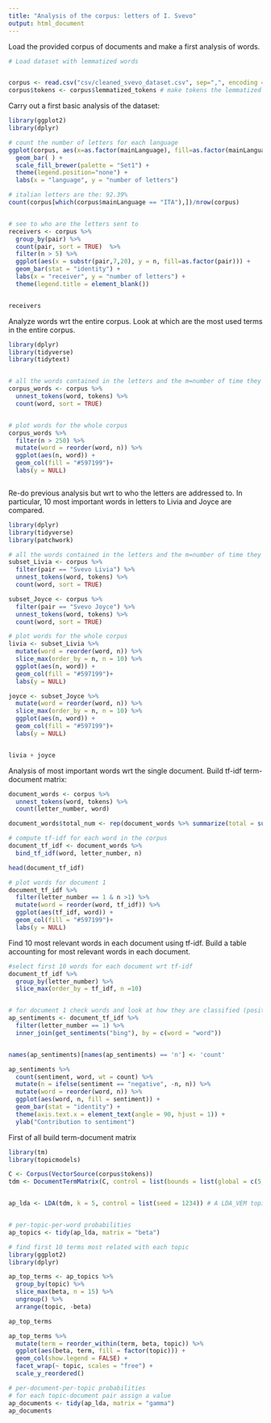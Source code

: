```yaml
---
title: "Analysis of the corpus: letters of I. Svevo"
output: html_document
---
```



Load the provided corpus of documents and make a first analysis of words.

```r
# Load dataset with lemmatized words


corpus <- read.csv("csv/cleaned_svevo_dataset.csv", sep=",", encoding = "UTF-8")
corpus$tokens <- corpus$lemmatized_tokens # make tokens the lemmatized ones

```


Carry out a first basic analysis of the dataset:


```r
library(ggplot2)
library(dplyr)

# count the number of letters for each language
ggplot(corpus, aes(x=as.factor(mainLanguage), fill=as.factor(mainLanguage))) + 
  geom_bar( ) +
  scale_fill_brewer(palette = "Set1") +
  theme(legend.position="none") +
  labs(x = "language", y = "number of letters")

# italian letters are the: 92.39%
count(corpus[which(corpus$mainLanguage == "ITA"),])/nrow(corpus)


# see to who are the letters sent to
receivers <- corpus %>%
  group_by(pair) %>%
  count(pair, sort = TRUE)  %>%
  filter(n > 5) %>%
  ggplot(aes(x = substr(pair,7,20), y = n, fill=as.factor(pair))) + 
  geom_bar(stat = "identity") + 
  labs(x = "receiver", y = "number of letters") +
  theme(legend.title = element_blank()) 


receivers

```

Analyze words wrt the entire corpus. Look at which are the most used terms in the entire corpus.
```r
library(dplyr)
library(tidyverse)
library(tidytext)


# all the words contained in the letters and the m=number of time they appear
corpus_words <- corpus %>%
  unnest_tokens(word, tokens) %>%
  count(word, sort = TRUE)


# plot words for the whole corpus
corpus_words %>%
  filter(n > 250) %>%
  mutate(word = reorder(word, n)) %>%
  ggplot(aes(n, word)) +
  geom_col(fill = "#597199")+
  labs(y = NULL)



```

Re-do previous analysis but wrt to who the letters are addressed to.
In particular, 10 most important words in letters to Livia and Joyce are compared.

```r
library(dplyr)
library(tidyverse)
library(patchwork)

# all the words contained in the letters and the m=number of time they appear
subset_Livia <- corpus %>%
  filter(pair == "Svevo Livia") %>%
  unnest_tokens(word, tokens) %>%
  count(word, sort = TRUE)

subset_Joyce <- corpus %>%
  filter(pair == "Svevo Joyce") %>%
  unnest_tokens(word, tokens) %>%
  count(word, sort = TRUE)

# plot words for the whole corpus
livia <- subset_Livia %>%
  mutate(word = reorder(word, n)) %>%
  slice_max(order_by = n, n = 10) %>%
  ggplot(aes(n, word)) +
  geom_col(fill = "#597199")+
  labs(y = NULL) 

joyce <- subset_Joyce %>%
  mutate(word = reorder(word, n)) %>%
  slice_max(order_by = n, n = 10) %>%
  ggplot(aes(n, word)) +
  geom_col(fill = "#597199")+
  labs(y = NULL) 


livia + joyce

```

Analysis of most important words wrt the single document.
Build tf-idf term-document matrix:
```r
document_words <- corpus %>%
  unnest_tokens(word, tokens) %>%
  count(letter_number, word)

document_words$total_num <- rep(document_words %>% summarize(total = sum(n)), nrow(document_words))

# compute tf-idf for each word in the corpus
document_tf_idf <- document_words %>%
  bind_tf_idf(word, letter_number, n)

head(document_tf_idf)

# plot words for document 1
document_tf_idf %>%
  filter(letter_number == 1 & n >1) %>%
  mutate(word = reorder(word, tf_idf)) %>%
  ggplot(aes(tf_idf, word)) +
  geom_col(fill = "#597199")+
  labs(y = NULL)

```

Find 10 most relevant words in each document using tf-idf. 
Build a table accounting for most relevant words in each document.

```r

#select first 10 words for each document wrt tf-idf
document_tf_idf %>%
  group_by(letter_number) %>%
  slice_max(order_by = tf_idf, n =10)


# for document 1 check words and look at how they are classified (positive or negative)
ap_sentiments <- document_tf_idf %>%
  filter(letter_number == 1) %>%
  inner_join(get_sentiments("bing"), by = c(word = "word"))


names(ap_sentiments)[names(ap_sentiments) == 'n'] <- 'count'

ap_sentiments %>%
  count(sentiment, word, wt = count) %>%
  mutate(n = ifelse(sentiment == "negative", -n, n)) %>%
  mutate(word = reorder(word, n)) %>%
  ggplot(aes(word, n, fill = sentiment)) +
  geom_bar(stat = "identity") +
  theme(axis.text.x = element_text(angle = 90, hjust = 1)) +
  ylab("Contribution to sentiment")

```


First of all build term-document matrix

```r
library(tm)
library(topicmodels)

C <- Corpus(VectorSource(corpus$tokens))
tdm <- DocumentTermMatrix(C, control = list(bounds = list(global = c(5, Inf))))


ap_lda <- LDA(tdm, k = 5, control = list(seed = 1234)) # A LDA_VEM topic model with 5 topics.


# per-topic-per-word probabilities
ap_topics <- tidy(ap_lda, matrix = "beta")

# find first 10 terms most related with each topic
library(ggplot2)
library(dplyr)

ap_top_terms <- ap_topics %>%
  group_by(topic) %>%
  slice_max(beta, n = 15) %>% 
  ungroup() %>%
  arrange(topic, -beta)

ap_top_terms

ap_top_terms %>%
  mutate(term = reorder_within(term, beta, topic)) %>%
  ggplot(aes(beta, term, fill = factor(topic))) +
  geom_col(show.legend = FALSE) +
  facet_wrap(~ topic, scales = "free") +
  scale_y_reordered()

# per-document-per-topic probabilities
# for each topic-document pair assign a value
ap_documents <- tidy(ap_lda, matrix = "gamma")
ap_documents

```

